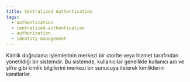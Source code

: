 ```yaml
---
title: Centralized Authentication
tags:
  - authentication
  - centralized-authentication
  - authorization
  - identity-management
---
```


Kimlik doğrulama işlemlerinin merkezi bir otorite veya hizmet tarafından yönetildiği bir sistemdir. Bu sistemde, kullanıcılar genellikle kullanıcı adı ve şifre gibi kimlik bilgilerini merkezi bir sunucuya ileterek kimliklerini kanıtlarlar.
